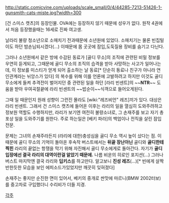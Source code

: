 http://static.comicvine.com/uploads/scale_small/0/4/44285-7213-51426-1-gunsmith-cats-miste.jpg?width=300

[건 스미스 캣츠]의 등장인물. OVA에는 등장하지 않기 때문에 성우가 없다.
원작 4권에서 처음 등장했을때는 16세로 진짜 여고생.

날라리 불량 청소년으로 소매치기 전과때문에 소년원에 있었다. 소매치기는 물론 빈집털이도 하던 밤손님되시겠다(...) 이때문에 몸 곳곳에 잠입,도둑질용 장비를 숨기고 다닌다.

그러나 소년원에서 같은 방에 수감된 동료가 [골디 무소]의 조직에 관련된 비밀 정보를 우연히 듣게되고, 그때문에 골디 무소의 조직의 습격을 받아 사망하는 사고가 일어나는데, 이 정보를 미스티가 얻게 되어 출소하는 날 동료[* 단순히 둉료나 친구가 아니라 연인관계라는 뉘앙스가 있다] 의 복수를 위해 이를 언론에 고발하려고 하지만 이것도 골디 무소에게 들켜 추격전이 벌어지던 중 관련된 일을 하던 [라리 빈센트]의 ~~'''NTR'''~~ 도움을 받아 우여곡절끝에 라리 빈센트의 ~~밥순이~~식객으로 들어오게된다.

그때 일 때문인지 원래 성향이 그런진 몰라도 [wiki:"레즈비언" 레즈]끼가 있다. 대상은 라리 빈센트. 그래서 건 스미스 캣츠에 들어온 이후는 라리의 일을 열심히 도와주려하고 정보원 역할도 수행하지만, 라리가 보기엔 여전히 불량소녀로, 그 손재주를 보고 자기 총포상 일을 도와주기를 원한다. 주로 하는일은 [베키 파라]의 백업이나 전직을 살린 잠입전문. 

문제는 그녀의 손재주라든지 (라리에 대한)충성심을 골디 무소 역시 높이 샀다는 점. 이때문에 골디 무소의 기억이 돌아온 후속작 버스트에서는 '''뒤끝 장난아닌''' 골디와 '''골디한테 찍힌''' 라리의 끝없는 항쟁을 막기 위해 자진해서 골디 무소에게로 돌아간다. 자기가 '''골디 입장에선 결국 라리의 대역이란걸 알았기 때문에.''' 나름 비운의 히로인 포지션(...) 그러나 버스트 마지막엔 결국 라리와 '''딥키스'''를 하고만다. 알고보니 '''진성 레즈'''(...)[* 빈에게 살짝 반한듯한 모습을 보인 에피소드가있었지만 깨끗히 잊혀졌다]

손재주는 좋지만 순진한 면이 있어서, 베키의 중개로 싼맛에 마르니(BMW 2002터보)를 중고차로 구입했더니 수리비가 더들 지경.

[[각주]]

